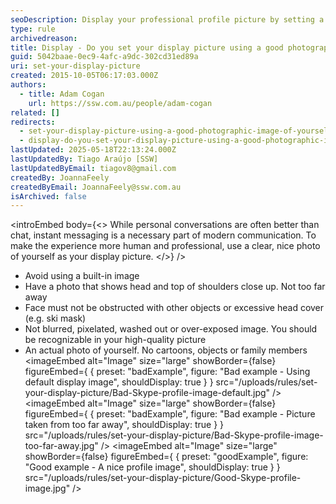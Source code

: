 ```yaml
---
seoDescription: Display your professional profile picture by setting a high-quality photo of yourself to make a great first impression.
type: rule
archivedreason:
title: Display - Do you set your display picture using a good photographic image of yourself?
guid: 5042baae-0ec9-4afc-a9dc-302cd31ed89a
uri: set-your-display-picture
created: 2015-10-05T06:17:03.000Z
authors:
  - title: Adam Cogan
    url: https://ssw.com.au/people/adam-cogan
related: []
redirects:
  - set-your-display-picture-using-a-good-photographic-image-of-yourself
  - display-do-you-set-your-display-picture-using-a-good-photographic-image-of-yourself
lastUpdated: 2025-05-18T22:13:24.000Z
lastUpdatedBy: Tiago Araújo [SSW]
lastUpdatedByEmail: tiagov8@gmail.com
createdBy: JoannaFeely
createdByEmail: JoannaFeely@ssw.com.au
isArchived: false
---
```


<introEmbed
  body={<>
While personal conversations are often better than chat, instant messaging is a necessary part of modern communication. To make the experience more human and professional, use a clear, nice photo of yourself as your display picture.
  </>}
/>
* Avoid using a built-in image
* Have a photo that shows head and top of shoulders close up. Not too far away
* Face must not be obstructed with other objects or excessive head cover (e.g. ski mask)
* Not blurred, pixelated, washed out or over-exposed image. You should be recognizable in your high-quality picture
* An actual photo of yourself. No cartoons, objects or family members
<imageEmbed
  alt="Image"
  size="large"
  showBorder={false}
  figureEmbed={ {
    preset: "badExample",
    figure: "Bad example - Using default display image",
    shouldDisplay: true
  } }
  src="/uploads/rules/set-your-display-picture/Bad-Skype-profile-image-default.jpg"
/>
<imageEmbed
  alt="Image"
  size="large"
  showBorder={false}
  figureEmbed={ {
    preset: "badExample",
    figure: "Bad example - Picture taken from too far away",
    shouldDisplay: true
  } }
  src="/uploads/rules/set-your-display-picture/Bad-Skype-profile-image-too-far-away.jpg"
/>
<imageEmbed
  alt="Image"
  size="large"
  showBorder={false}
  figureEmbed={ {
    preset: "goodExample",
    figure: "Good example - A nice profile image",
    shouldDisplay: true
  } }
  src="/uploads/rules/set-your-display-picture/Good-Skype-profile-image.jpg"
/>
